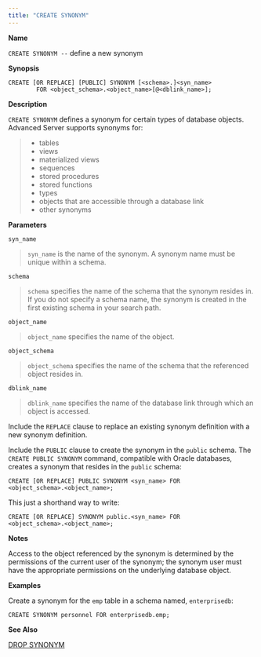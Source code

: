 ```yaml
---
title: "CREATE SYNONYM"
---
```


<div id="create_synonym" class="registered_link"></div>


**Name**

`CREATE SYNONYM --` define a new synonym

**Synopsis**

``` text
CREATE [OR REPLACE] [PUBLIC] SYNONYM [<schema>.]<syn_name>
        FOR <object_schema>.<object_name>[@<dblink_name>];
```

**Description**

`CREATE SYNONYM` defines a synonym for certain types of database objects. Advanced Server supports synonyms for:

>   - tables
>   - views
>   - materialized views
>   - sequences
>   - stored procedures
>   - stored functions
>   - types
>   - objects that are accessible through a database link
>   - other synonyms

**Parameters**

`syn_name`

> `syn_name` is the name of the synonym. A synonym name must be unique within a schema.

`schema`

> `schema` specifies the name of the schema that the synonym resides in. If you do not specify a schema name, the synonym is created in the first existing schema in your search path.

`object_name`

> `object_name` specifies the name of the object.

`object_schema`

> `object_schema` specifies the name of the schema that the referenced object resides in.

`dblink_name`

> `dblink_name` specifies the name of the database link through which an object is accessed.

Include the `REPLACE` clause to replace an existing synonym definition with a new synonym definition.

Include the `PUBLIC` clause to create the synonym in the `public` schema. The `CREATE PUBLIC SYNONYM` command, compatible with Oracle databases, creates a synonym that resides in the `public` schema:

``` text
CREATE [OR REPLACE] PUBLIC SYNONYM <syn_name> FOR
<object_schema>.<object_name>;
```

This just a shorthand way to write:

``` text
CREATE [OR REPLACE] SYNONYM public.<syn_name> FOR
<object_schema>.<object_name>;
```

**Notes**

Access to the object referenced by the synonym is determined by the permissions of the current user of the synonym; the synonym user must have the appropriate permissions on the underlying database object.

**Examples**

Create a synonym for the `emp` table in a schema named, `enterprisedb`:

``` text
CREATE SYNONYM personnel FOR enterprisedb.emp;
```

**See Also**

[DROP SYNONYM](#drop_synonym)
